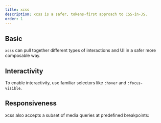 ```yaml
---
title: xcss
description: xcss is a safer, tokens-first approach to CSS-in-JS.
order: 1
---
```




<CodeDocsHeader
  name="@atlaskit/primitives"
  repository="https://bitbucket.org/atlassian/atlassian-frontend-mirror"
  directoryName="primitives"
/>

## Basic

`xcss` can pull together different types of interactions and UI in a safer more composable way.

<Example Component={xcssBasic} packageName="@atlaskit/primitives/xcss" />

## Interactivity

To enable interactivity, use familiar selectors like `:hover` and `:focus-visible`.

<Example Component={xcssInteractive} packageName="@atlaskit/primitives/xcss" />


## Responsiveness

xcss also accepts a subset of media queries at predefined breakpoints:

<Example Component={xcssResponsive} packageName="@atlaskit/primitives/xcss" />
